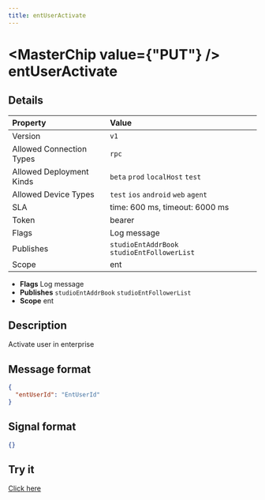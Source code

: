 ```yaml
---
title: entUserActivate
---
```



# <MasterChip value={"PUT"} /> entUserActivate

## Details

| Property | Value | 
| :--- | :--- | 
| Version | `v1` |
| Allowed Connection Types | `rpc`  |
| Allowed Deployment Kinds | `beta` `prod` `localHost` `test`  |
| Allowed Device Types | `test` `ios` `android` `web` `agent`  |
| SLA | time: 600 ms, timeout: 6000 ms |
| Token | bearer |
| Flags | Log message |
| Publishes | `studioEntAddrBook` `studioEntFollowerList`  |
| Scope | ent |


- **Flags** Log message
- **Publishes** `studioEntAddrBook` `studioEntFollowerList` 
- **Scope** ent


## Description

Activate user in enterprise

## Message format

```json
{
  "entUserId": "EntUserId"
}
```

## Signal format

```json
{}
```

## Try it

[Click here](https://web.neome.ai/api?path=studio_studioMain_entUserActivate)

